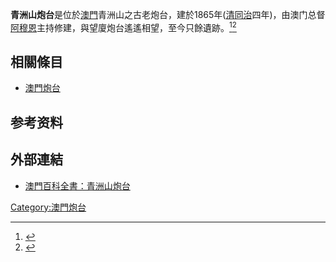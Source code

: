 '''青洲山炮台'''是位於[[澳門|澳門]]青洲山之古老炮台，建於1865年([[清|清]][[同治|同治]]四年)，由澳门总督[[阿穆恩|阿穆恩]]主持修建，與望廈炮台遙遙相望，至今只餘遺跡。<ref>{{Cite web |title=文章内容 |url=https://www.macaudata.mo/macaubook/encyclopedia/html/23603.htm |website=www.macaudata.mo |access-date=2022-06-14}}</ref><ref>{{Cite web |title=澳督阿穆恩主持修建的青洲炮台竣工 |url=https://www.macaumemory.mo/entries_1e5f91d9d63d4271beebf5a0f74c5a66 |website=www.macaumemory.mo |access-date=2022-06-14}}</ref>

==相關條目==
* [[澳門炮台|澳門炮台]]

== 参考资料 ==
<references />

==外部連結==
* [https://web.archive.org/web/20070331011422/http://www.macaudata.com/macauweb/Encyclopedia/html/23603.htm 澳門百科全書：青洲山炮台]

{{MO-stub}}

[[Category:澳門炮台|Category:澳門炮台]]